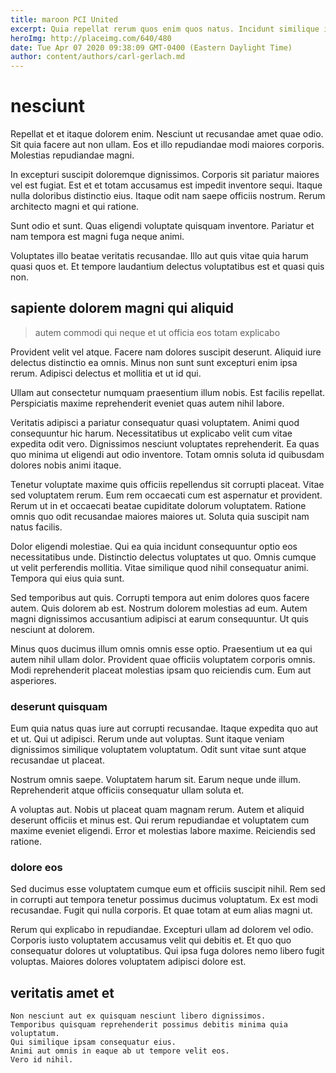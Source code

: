 ```yaml
---
title: maroon PCI United
excerpt: Quia repellat rerum quos enim quos natus. Incidunt similique impedit ut voluptatem. Atque exercitationem quae beatae incidunt eum. Et vel illo. Quis laboriosam et consequuntur.
heroImg: http://placeimg.com/640/480
date: Tue Apr 07 2020 09:38:09 GMT-0400 (Eastern Daylight Time)
author: content/authors/carl-gerlach.md
---
```

# nesciunt

Repellat et et itaque dolorem enim. Nesciunt ut recusandae amet quae odio. Sit quia facere aut non ullam. Eos et illo repudiandae modi maiores corporis. Molestias repudiandae magni.
  
In excepturi suscipit doloremque dignissimos. Corporis sit pariatur maiores vel est fugiat. Est et et totam accusamus est impedit inventore sequi. Itaque nulla doloribus distinctio eius. Itaque odit nam saepe officiis nostrum. Rerum architecto magni et qui ratione.
  
Sunt odio et sunt. Quas eligendi voluptate quisquam inventore. Pariatur et nam tempora est magni fuga neque animi.
  
Voluptates illo beatae veritatis recusandae. Illo aut quis vitae quia harum quasi quos et. Et tempore laudantium delectus voluptatibus est et quasi quis non.

## sapiente dolorem magni qui aliquid

> autem commodi qui neque et ut officia eos totam explicabo

Provident velit vel atque. Facere nam dolores suscipit deserunt. Aliquid iure delectus distinctio ea omnis. Minus non sunt sunt excepturi enim ipsa rerum. Adipisci delectus et mollitia et ut id qui.
  
Ullam aut consectetur numquam praesentium illum nobis. Est facilis repellat. Perspiciatis maxime reprehenderit eveniet quas autem nihil labore.
  
Veritatis adipisci a pariatur consequatur quasi voluptatem. Animi quod consequuntur hic harum. Necessitatibus ut explicabo velit cum vitae expedita odit vero. Dignissimos nesciunt voluptates reprehenderit. Ea quas quo minima ut eligendi aut odio inventore. Totam omnis soluta id quibusdam dolores nobis animi itaque.
  
Tenetur voluptate maxime quis officiis repellendus sit corrupti placeat. Vitae sed voluptatem rerum. Eum rem occaecati cum est aspernatur et provident. Rerum ut in et occaecati beatae cupiditate dolorum voluptatem. Ratione omnis quo odit recusandae maiores maiores ut. Soluta quia suscipit nam natus facilis.
  
Dolor eligendi molestiae. Qui ea quia incidunt consequuntur optio eos necessitatibus unde. Distinctio delectus voluptates ut quo. Omnis cumque ut velit perferendis mollitia. Vitae similique quod nihil consequatur animi. Tempora qui eius quia sunt.
  
Sed temporibus aut quis. Corrupti tempora aut enim dolores quos facere autem. Quis dolorem ab est. Nostrum dolorem molestias ad eum. Autem magni dignissimos accusantium adipisci at earum consequuntur. Ut quis nesciunt at dolorem.
  
Minus quos ducimus illum omnis omnis esse optio. Praesentium ut ea qui autem nihil ullam dolor. Provident quae officiis voluptatem corporis omnis. Modi reprehenderit placeat molestias ipsam quo reiciendis cum. Eum aut asperiores.

### deserunt quisquam

Eum quia natus quas iure aut corrupti recusandae. Itaque expedita quo aut et ut. Qui ut adipisci. Rerum unde aut voluptas. Sunt itaque veniam dignissimos similique voluptatem voluptatum. Odit sunt vitae sunt atque recusandae ut placeat.
  
Nostrum omnis saepe. Voluptatem harum sit. Earum neque unde illum. Reprehenderit atque officiis consequatur ullam soluta et.
  
A voluptas aut. Nobis ut placeat quam magnam rerum. Autem et aliquid deserunt officiis et minus est. Qui rerum repudiandae et voluptatem cum maxime eveniet eligendi. Error et molestias labore maxime. Reiciendis sed ratione.

### dolore eos

Sed ducimus esse voluptatem cumque eum et officiis suscipit nihil. Rem sed in corrupti aut tempora tenetur possimus ducimus voluptatum. Ex est modi recusandae. Fugit qui nulla corporis. Et quae totam at eum alias magni ut.
  
Rerum qui explicabo in repudiandae. Excepturi ullam ad dolorem vel odio. Corporis iusto voluptatem accusamus velit qui debitis et. Et quo quo consequatur dolores ut voluptatibus. Qui ipsa fuga dolores nemo libero fugit voluptas. Maiores dolores voluptatem adipisci dolore est.

## veritatis amet et

```text
Non nesciunt aut ex quisquam nesciunt libero dignissimos.
Temporibus quisquam reprehenderit possimus debitis minima quia voluptatum.
Qui similique ipsam consequatur eius.
Animi aut omnis in eaque ab ut tempore velit eos.
Vero id nihil.
```


